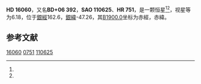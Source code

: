 {{Starbox begin
| name = HD 16060
}}
{{Starbox observe
| epoch = [[J2000.0|J2000.0]]
| constell = {{星座名待查}}<ref name=SIMBAD>{{cite web
 | url=http://simbad.u-strasbg.fr/simbad/sim-id?Ident=HR+751
 | title=Pulsating variable Star
 | publisher=Centre de Données astronomiques de Strasbourg
 | work=SIMBAD
 | accessdate=2012-07-13
 | archive-date=2016-03-17
 | archive-url=https://web.archive.org/web/20160317014424/http://simbad.u-strasbg.fr/simbad/sim-id?Ident=HR+751
 | dead-url=no
 }}</ref><ref name=DATA>{{cite web
 | url=http://vizier.u-strasbg.fr/viz-bin/VizieR-5?-out.add=.&-source=5050&-corr=PK=HR&-out.max=9999&HR=751
 | title=VizieR Detailed Page
 | accessdate=2012-07-13
 | archive-date=2016-03-04
 | archive-url=https://web.archive.org/web/20160304204723/http://vizier.u-strasbg.fr/viz-bin/VizieR-5?-out.add=.&-source=5050&-corr=PK=HR&-out.max=9999&HR=751
 | dead-url=no
 }}</ref>
| 星官 = 
| ra = {{RA|2|35|4.1}}<ref name=SIMBAD /><ref name=DATA />
| dec = {{DEC|+7|28|17}}<ref name=SIMBAD /><ref name=DATA />
| appmag_v = 6.18<ref name=SIMBAD /><ref name=DATA />
}}
{{Starbox character
| class = gG6<ref name=SIMBAD /><ref name=DATA />
| b-v = 1.06<ref name=SIMBAD /><ref name=DATA />
| u-b = 0.89<ref name=SIMBAD /><ref name=DATA />
| r-i = <ref name=SIMBAD /><ref name=DATA />
| variable = 
}}
{{Starbox astrometry
| radial_v = 0.89
| prop_mo_ra = -25
| parallax = 
| p_error = 
}}
{{Starbox catalog
| names =BD+06 392，[[SAO星表|SAO]] 110625，[[HD星表|HD]] 16060，[[HR星表|HR]] 751}}
{{Starbox reference |Simbad=HR+751}}
{{Starbox end}}

'''HD 16060'''，又名'''BD+06 392'''，'''SAO 110625'''、'''HR 751'''，是一颗恒星<ref name=SIMBAD /><ref name=DATA />，视星等为6.18，位于[[銀道座標系|銀經]]162.6，[[銀道座標系|銀緯]]-47.26，其[[B1900.0|B1900.0]]坐标为赤經{{RA|2|29|46.3}}，赤緯{{DEC|+7|-47.26|10}}。

== 参考文献 ==
{{reflist}}

{{star-stub}}

[[Category:HD和HDE天體|16060]]
[[Category:HR天體|0751]]
[[Category:SAO天體|110625]]